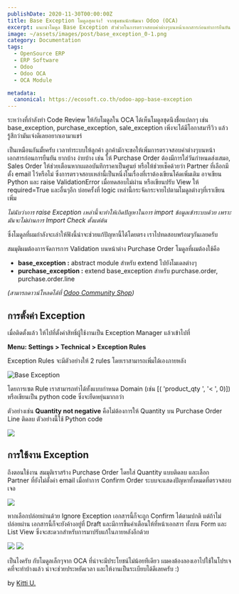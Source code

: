```yaml
---
publishDate: 2020-11-30T00:00:00Z
title: Base Exception โมดูลสุดเจ๋ง! จากชุมชนนักพัฒนา Odoo (OCA) 
excerpt: แนะนำโมดูล Base Exception ตัวช่วยในการตรวจสอบค่าต่างๆบนหน้าเอกสารก่อนทำการยืนยัน
image: ~/assets/images/post/base_exception_0-1.png
category: Documentation
tags:
  - OpenSource ERP
  - ERP Software
  - Odoo
  - Odoo OCA
  - OCA Module

metadata:
  canonical: https://ecosoft.co.th/odoo-app-base-exception
---
```


ระหว่างที่กำลังทำ Code Review ให้กับโมดูลใน OCA ได้เห็นโมดูลชุดนึงชื่อแปลกๆ เช่น base_exception, purchase_exception, sale_exception เพิ่งจะได้มีโอกาสมารีวิว แล้วรู้สึกว่ามันเจ๋งดีเลยอยากเอามาแชร์

เป็นเหมือนกันมั้ยครับ เวลาทำระบบให้ลูกค้า ลูกค้ามักจะขอให้เพิ่มการตรวจสอบค่าต่างๆบนหน้าเอกสารก่อนการยืนยัน  ยากบ้าง ง่ายบ้าง เช่น ให้ Purchase Order ต้องมีการใส่วันกำหนดส่งเสมอ, Sales Order ให้ช่วยเตือนหากเผลอบันทึกราคาเป็นศูนย์ หรือให้ช่วยเช็คด้วยว่า Partner ที่เลือกมีตั้ง email ไว้หรือไม่
ซึ่งการตรวจสอบเหล่านี้เป็นหนึ่งในเรื่องที่เราต้องเขียนโค้ดเพิ่มเติม อาจเขียน Python และ raise ValidationError เมื่อทดสอบไม่ผ่าน หรือเขียนปรับ View ให้ required=True และอื่นๆอีก บ่อยครั้งที่ logic เหล่านี้กระจัดกระจายไปตามโมดูลต่างๆที่เราเขียนเพิ่ม

*ไม่นับว่าการ raise Exception เหล่านี้จะทำให้เกิดปัญหาในการ import ข้อมูลเข้าระบบด้วย เพราะมันจะไม่ผ่านการ Import Check ตั้งแต่ต้น*

ซึ่งโมดูลที่ผมกำลังจะเล่าให้ฟังนี้น่าจะช่วยแก้ปัญหานี้ได้โดยตรง เราไปทดสอบพร้อมๆกันเลยครับ

สมมุติผมต้องการจัดการการ Validation บนหน้าต่าง Purchase Order โมดูลที่ผมต้องใช้คือ

* **base_exception :** abstract module สำหรับ extend ไปยังโมเดลต่างๆ
* **purchase_exception :** extend base_exception สำหรับ purchase.order, purchase.order.line

*(สามารถดาวน์โหลดได้ที่ <a href="https://odoo-community.org/shop">Odoo Community Shop</a>)*

## การตั้งค่า Exception

เมื่อติดตั้งแล้ว ให้ไปที่ตั้งค่าสิทธิ์ผู้ใช้งานเป็น Exception Manager แล้วเข้าไปที่ 

**Menu: Settings > Technical > Exception Rules**

Exception Rules จะมีตัวอย่างให้ 2 rules โดยเราสามารถเพิ่มได้เองภายหลัง

![Base Exception](~/assets/images/post/base_exception_1.png)

โดยการเซต Rule เราสามารถทำได้ทั้งแบบกำหนด Domain (เช่น [( &apos;product_qty &apos;, &apos;< &apos;, 0)]) หรือเขียนเป็น python code ซึ่งจะยืดหยุ่นมากกว่า

ตัวอย่างเช่น **Quantity not negative** คือไม่ต้องการให้ Quantity บน Purchase Order Line ติดลบ ตัวอย่างนี้ใช้ Python code

![](~/assets/images/post/base_exception_1-1.png)

## การใช้งาน Exception

ถึงตอนใช้งาน สมมุติเราสร้าง Purchase Order โดยใส่ Quantity แบบติดลบ และเลือก Partner ที่ยังไม่ตั้งค่า email เมื่อทำการ Confirm Order ระบบจะแสดงปัญหาทั้งหมดที่ตรวจสอบเจอ

![](~/assets/images/post/base_exception_3.png)

หากเลือกปล่อยผ่านด้วย Ignore Exception เอกสารนี้ก็จะถูก Confirm ได้ตามปกติ แต่ถ้าไม่ปล่อยผ่าน เอกสารนี้ก็จะยังค้างอยู่ที่ Draft และมีการขึ้นคำเตือนให้ที่หน้าเอกสาร ทั้งบน Form และ List View ซึ่งจะสะดวกสำหรับการมาปรับแก้ในภายหลังอีกด้วย

![](~/assets/images/post/base_exception_4.png)
![](~/assets/images/post/base_exception_5.png)

เป็นไงครับ กับโมดูลเล็กๆจาก OCA ที่น่าจะมีประโยชน์ไม่น้อยทีเดียว ผมคงต้องลองเอาไปใช้ในโปรเจคที่จะทำบ้างแล้ว น่าจะช่วยประหยัดเวลา และให้งานเป็นระเบียบได้ดีเลยครับ :)

by <a href="https://twitter.com/kittiup">Kitti U.</a>
